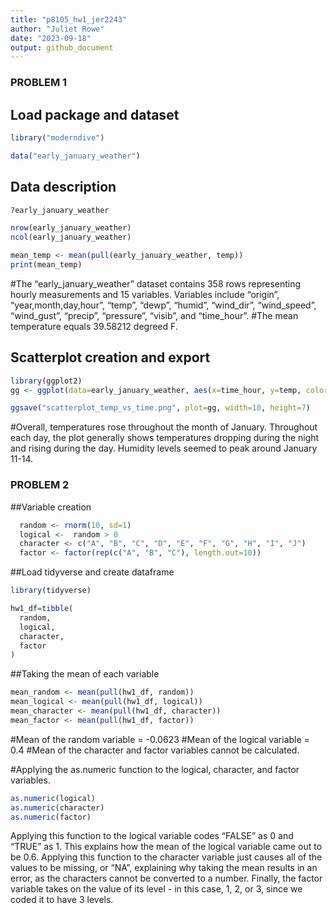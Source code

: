 ```yaml
---
title: "p8105_hw1_jer2243"
author: "Juliet Rowe"
date: "2023-09-18"
output: github_document
---
```

### PROBLEM 1 ###

## Load package and dataset

```r
library("moderndive")

data("early_january_weather")

```


## Data description

```r
?early_january_weather

nrow(early_january_weather)
ncol(early_january_weather)

mean_temp <- mean(pull(early_january_weather, temp))
print(mean_temp)
```
#The "early_january_weather" dataset contains 358 rows representing hourly measurements
and 15 variables. Variables include "origin", "year,month,day,hour", "temp", "dewp", "humid",
"wind_dir", "wind_speed", "wind_gust", "precip", "pressure", "visib", and "time_hour".
#The mean temperature equals 39.58212 degreed F.

## Scatterplot creation and export

```r
library(ggplot2)
gg <- ggplot(data=early_january_weather, aes(x=time_hour, y=temp, color=humid)) + geom_point()

ggsave("scatterplot_temp_vs_time.png", plot=gg, width=10, height=7)
```
#Overall, temperatures rose throughout the month of January. Throughout each day, the plot generally shows temperatures dropping during the night and rising during the day. Humidity levels seemed to peak around January 11-14.

### PROBLEM 2 ###

##Variable creation
```r
  random <- rnorm(10, sd=1)
  logical <-  random > 0
  character <- c("A", "B", "C", "D", "E", "F", "G", "H", "I", "J")
  factor <- factor(rep(c("A", "B", "C"), length.out=10))
```

##Load tidyverse and create dataframe
```r
library(tidyverse)

hw1_df=tibble(
  random,
  logical,
  character,
  factor
)
```

##Taking the mean of each variable
```r
mean_random <- mean(pull(hw1_df, random))
mean_logical <- mean(pull(hw1_df, logical))
mean_character <- mean(pull(hw1_df, character))
mean_factor <- mean(pull(hw1_df, factor))
```
#Mean of the random variable = -0.0623
#Mean of the logical variable = 0.4
#Mean of the character and factor variables cannot be calculated.

#Applying the as.numeric function to the logical, character, and factor variables.
```r
as.numeric(logical)
as.numeric(character)
as.numeric(factor)
```
Applying this function to the logical variable codes "FALSE" as 0 and "TRUE" as 1. This explains how the mean of the logical variable came out to be 0.6. Applying this function to the character variable just causes all of the values to be missing, or "NA", explaining why taking the mean results in an error, as the characters cannot be converted to a number. Finally, the factor variable takes on the value of its level - in this case, 1, 2, or 3, since we coded it to have 3 levels. 
